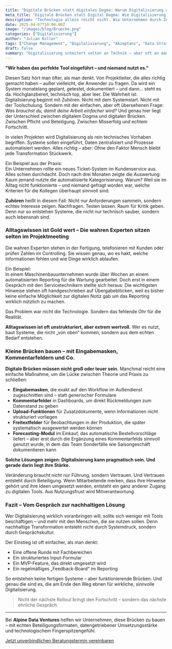 ```yaml
---
title: "Digitale Brücken statt digitales Dogma: Warum Digitalisierung mit Vertrauen und Zuhören beginnt"
meta_title: "Digitale Brücken statt Digital Dogma: Wie Digitalisierung mit Zuhören beginnt"
description: "Technologie allein reicht nicht. Wie Unternehmen durch Zuhören, Beteiligung und pragmatische Lösungen echte digitale Akzeptanz schaffen."
date: 2025-04-07T10:00:00Z
image: "/images/blog/Bruecke.png"
categories: ["Digitalisierung"]
author: "Julian Koller"
tags: ["Change Management", "Digitalisierung", "Akzeptanz", "Data Strategy"]
draft: false
summary: "Digitalisierung scheitert selten an Technik – aber oft an mangelnder Beteiligung. Warum Zuhören, Alltagswissen und kleine Brücken der Schlüssel zum Erfolg sind."
---
```


**"Wir haben das perfekte Tool eingeführt – und niemand nutzt es."**

Diesen Satz hört man öfter, als man denkt. Von Projektleiter, die alles richtig gemacht haben – außer vielleicht, die Anwender zu fragen. Da wird ein System monatelang geplant, getestet, dokumentiert – und dann… steht es da. Hochglanzbereit, technisch top, aber leer.
Die Wahrheit ist: Digitalisierung beginnt mit Zuhören. Nicht mit dem Systemstart. Nicht mit der Toolschulung. Sondern mit der einfachen, aber oft übersehenen Frage: *Was brauchst du, damit deine Arbeit einfacher wird?*
Und genau hier liegt der Unterschied zwischen digitalem Dogma und digitalen Brücken. Zwischen Pflicht und Beteiligung. Zwischen Misserfolg und echtem Fortschritt.

In vielen Projekten wird Digitalisierung als rein technisches Vorhaben begriffen. Systeme sollen eingeführt, Daten zentralisiert und Prozesse automatisiert werden. Alles richtig – aber: Ohne den Faktor Mensch bleibt jede Transformation Stückwerk.

Ein Beispiel aus der Praxis:  
Ein Unternehmen rollte ein neues Ticket-System im Kundenservice aus. Alles schien durchdacht. Doch nach drei Monaten zeigte die Auswertung: Kaum jemand nutzte die automatisierte Kategorisierung. Warum? Weil sie im Alltag nicht funktionierte – und niemand gefragt worden war, welche Kriterien für die Kollegen überhaupt sinnvoll sind.

**Zuhören** heißt in diesem Fall: Nicht nur Anforderungen sammeln, sondern echtes Interesse zeigen. Nachfragen. Testen lassen. Raum für Kritik geben. Denn nur so entstehen Systeme, die nicht nur technisch sauber, sondern auch lebensnah sind.

### Alltagswissen ist Gold wert – Die wahren Experten sitzen selten im Projektmeeting

Die wahren Experten stehen in der Fertigung, telefonieren mit Kunden oder prüfen Zahlen im Controlling. Sie wissen genau, wo es hakt, welche Informationen fehlen und wie Dinge wirklich ablaufen.

Ein Beispiel:  
In einem Maschinenbauunternehmen wurde über Wochen an einem automatisierten Reporting für die Wartung gearbeitet. Doch erst in einem Gespräch mit den Servicetechnikern stellte sich heraus: Die wichtigsten Hinweise stehen oft handgeschrieben auf Übergabeblöcken, weil es bisher keine einfache Möglichkeit zur digitalen Notiz gab um das Reporting wirklich nützlich zu machen.

Das Problem war nicht die Technologie. Sondern das fehlende Ohr für die Realität.

**Alltagswissen ist oft unstrukturiert, aber extrem wertvoll.** Wer es nutzt, baut Systeme, die nicht „von oben“ kommen, sondern aus dem echten Bedarf entstehen.

### Kleine Brücken bauen – mit Eingabemasken, Kommentarfeldern und Co.

**Digitale Brücken müssen nicht groß oder teuer sein.** Manchmal reicht eine einfache Maßnahme, um die Lücke zwischen Theorie und Praxis zu schließen:

- **Eingabemasken**, die exakt auf den Workflow im Außendienst zugeschnitten sind – statt generischer Formulare  
- **Kommentarfelder** in Dashboards, um direkt Rückmeldungen zum Datenstand zu geben  
- **Upload-Funktionen** für Zusatzdokumente, wenn Informationen nicht strukturiert vorliegen  
- **Freitextfelder** für Beobachtungen in der Produktion, die später systematisch ausgewertet werden können  
- **Forecasting-Modul** im Einkauf, das automatische Bestellvorschläge liefert – aber erst durch die Ergänzung eines Kommentarfelds sinnvoll genutzt wurde, in dem das Team Sonderfälle wie Saisongeschäft dokumentieren kann

**Solche Lösungen zeigen: Digitalisierung kann pragmatisch sein. Und gerade darin liegt ihre Stärke.**

Veränderung braucht nicht nur Führung, sondern Vertrauen. Und Vertrauen entsteht durch Beteiligung.
Wenn Mitarbeitende merken, dass ihre Hinweise gehört und ihre Ideen umgesetzt werden, entsteht ein ganz anderer Zugang zu digitalen Tools. Aus Nutzungsfrust wird Mitverantwortung.

### Fazit – Vom Gespräch zur nachhaltigen Lösung

Wer Digitalisierung wirklich voranbringen will, sollte sich weniger mit Tools beschäftigen – und mehr mit den Menschen, die sie nutzen sollen. Denn nachhaltige Transformation entsteht nicht durch Systemdruck, sondern durch Gesprächskultur.

Der Einstieg ist oft einfacher, als man denkt:

- Eine offene Runde mit Fachbereichen  
- Ein strukturiertes Input-Formular  
- Ein MVP-Feature, das direkt umgesetzt wird  
- Ein regelmäßiges „Feedback-Board“ im Reporting  

So entstehen keine fertigen Systeme – aber funktionierende Brücken. Und genau die sind es, die am Ende den Weg ebnen für wirkliche, sinnvolle Digitalisierung.

> Nicht der nächste Rollout bringt den Fortschritt – sondern das nächste ehrliche Gespräch.

---

Bei **Alpine Data Ventures** helfen wir Unternehmen, diese Brücken zu bauen – mit echten Beteiligungsformaten, datengetriebener Umsetzungsstärke und technologischem Fingerspitzengefühl.

<div class="col-12 flex justify-center">
  <a class="btn btn-adv" href="https://calendly.com/julian-koller-alpinedata/ersttermin">Jetzt unverbindlichen Beratungstermin vereinbaren</a>
</div>
